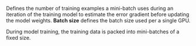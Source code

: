 Defines the number of training examples a mini-batch uses during an iteration of the training model to estimate the error gradient before updating the model weights. **Batch size** defines the batch size used per a single GPU.

During model training, the training data is packed into mini-batches of a fixed size.